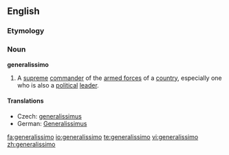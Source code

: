 ==English==
{{wikipedia}}

===Etymology===
{{It.}}

===Noun===
'''generalissimo'''

# {{military}} A [[supreme]] [[commander]] of the [[armed forces]] of a [[country]], especially one who is also a [[political]] [[leader]].

====Translations====
{{trans-top|supreme commander}}
* Czech: [[generalissimus]] {{m}}
* German: [[Generalissimus]] {{m}}
{{trans-mid}}
{{trans-bottom}}

[[fa:generalissimo]]
[[io:generalissimo]]
[[te:generalissimo]]
[[vi:generalissimo]]
[[zh:generalissimo]]